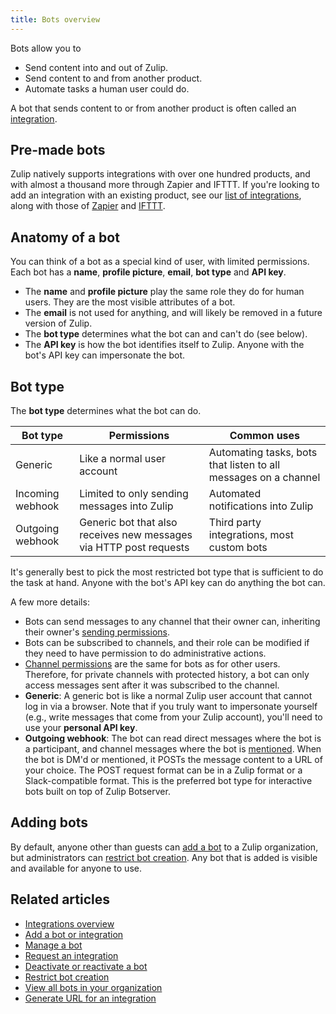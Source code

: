 ```yaml
---
title: Bots overview
---
```


Bots allow you to

* Send content into and out of Zulip.
* Send content to and from another product.
* Automate tasks a human user could do.

A bot that sends content to or from another product is often called an
[integration](/help/integrations-overview).

## Pre-made bots

Zulip natively supports integrations with over one hundred products, and with
almost a thousand more through Zapier and IFTTT. If you're looking to add an
integration with an existing product, see our
[list of integrations](/integrations/), along with those of
[Zapier](https://zapier.com/apps) and [IFTTT](https://ifttt.com/search).

## Anatomy of a bot

You can think of a bot as a special kind of user, with limited permissions.
Each bot has a **name**, **profile picture**, **email**, **bot type** and **API key**.

* The **name** and **profile picture** play the same role they do for human users. They
  are the most visible attributes of a bot.
* The **email** is not used for anything, and will likely be removed in a
  future version of Zulip.
* The **bot type** determines what the bot can and can't do (see below).
* The **API key** is how the bot identifies itself to Zulip. Anyone with the
  bot's API key can impersonate the bot.

## Bot type

The **bot type** determines what the bot can do.

| Bot type         | Permissions                                                        | Common uses                                                     |
| ---------------- | ------------------------------------------------------------------ | --------------------------------------------------------------- |
| Generic          | Like a normal user account                                         | Automating tasks, bots that listen to all messages on a channel |
| Incoming webhook | Limited to only sending messages into Zulip                        | Automated notifications into Zulip                              |
| Outgoing webhook | Generic bot that also receives new messages via HTTP post requests | Third party integrations, most custom bots                      |

It's generally best to pick the most restricted bot type that is sufficient
to do the task at hand. Anyone with the bot's API key can do anything the
bot can.

A few more details:

* Bots can send messages to any channel that their owner can,
  inheriting their owner's [sending permissions](/help/channel-posting-policy).
* Bots can be subscribed to channels, and their role can be modified if
  they need to have permission to do administrative actions.
* [Channel permissions](/help/channel-permissions) are the same for bots
  as for other users. Therefore, for private channels with protected
  history, a bot can only access messages sent after it was subscribed
  to the channel.
* **Generic**: A generic bot is like a normal Zulip user account that
  cannot log in via a browser.  Note that if you truly want to
  impersonate yourself (e.g., write messages that come from your Zulip
  account), you'll need to use your **personal API key**.
* **Outgoing webhook**: The bot can read direct messages where the bot
  is a participant, and channel messages where the bot is
  [mentioned](/help/mention-a-user-or-group). When the bot is DM'd or
  mentioned, it POSTs the message content to a URL of your choice. The
  POST request format can be in a Zulip format or a Slack-compatible
  format. This is the preferred bot type for interactive bots built on
  top of Zulip Botserver.

## Adding bots

By default, anyone other than guests can [add a bot](/help/add-a-bot-or-integration) to a
Zulip organization, but administrators can
[restrict bot creation](/help/restrict-bot-creation). Any bot that is added
is visible and available for anyone to use.

## Related articles

* [Integrations overview](/help/integrations-overview)
* [Add a bot or integration](/help/add-a-bot-or-integration)
* [Manage a bot](/help/manage-a-bot)
* [Request an integration](/help/request-an-integration)
* [Deactivate or reactivate a bot](/help/deactivate-or-reactivate-a-bot)
* [Restrict bot creation](/help/restrict-bot-creation)
* [View all bots in your organization](/help/view-all-bots-in-your-organization)
* [Generate URL for an integration](/help/generate-integration-url)
